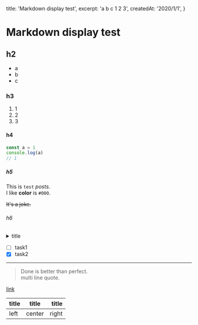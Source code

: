 
  title: 'Markdown display test',
  excerpt: 'a b c 1 2 3',
  createdAt: '2020/1/1',
}


# Markdown display test

## h2

- a
- b
- c

### h3

1. 1
1. 2
1. 3

#### h4

```ts
const a = 1
console.log(a)
// 1
```

##### h5

This is `test` _posts_.  
I like **color** is `#000`.

~~It's a joke.~~

###### h6

<details>
  <summary>title</summary>
  content
</details>

- [ ] task1
- [x] task2

---

> Done is better than perfect.  
> multi line quote.

[link](/posts/test)

| title | title  | title |
| :---- | :----: | ----: |
| left  | center | right |
